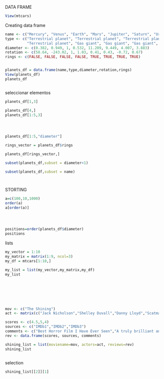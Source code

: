 DATA FRAME
```r
View(mtcars)
```




Creating data frame
```r
name <- c("Mercury", "Venus", "Earth", "Mars", "Jupiter", "Saturn", "Uranus", "Neptune")
type <- c("Terrestrial planet", "Terrestrial planet", "Terrestrial planet", 
          "Terrestrial planet", "Gas giant", "Gas giant", "Gas giant", "Gas giant")
diameter <- c(0.382, 0.949, 1, 0.532, 11.209, 9.449, 4.007, 3.883)
rotation <- c(58.64, -243.02, 1, 1.03, 0.41, 0.43, -0.72, 0.67)
rings <- c(FALSE, FALSE, FALSE, FALSE, TRUE, TRUE, TRUE, TRUE)


planets_df = data.frame(name,type,diameter,rotation,rings)
View(planets_df)
planets_df



```

seleccionar elementos
```r

planets_df[1,3]

planets_df[4,]
planets_df[1:5,3]





```
```r
planets_df[1:5,"diameter"]
```

```r
rings_vector = planets_df$rings

planets_df[rings_vector,]

```
```r
subset(planets_df,subset = diameter<1)
```

```r
subset(planets_df,subset = name)




```
STORTING
```r
a=c(100,10,1000)
order(a)
a[order(a)]




positions=order(planets_df$diameter)
positions


```
lists

```r
my_vector = 1:10
my_matrix = matrix(1:9, ncol=3)
my_df = mtcars[1:10,]

my_list = list(my_vector,my_matrix,my_df)
my_list








```





```r
mov <- c("The Shining")
act <- matrix(c("Jack Nicholson","Shelley Duvall","Danny Lloyd","Scatman Crothers","Barry Nelson"))

scores <- c(4.5,5,4)
sources <- c("IMDb1","IMDb2","IMDb3")
comments <- c("Best Horror Film I Have Ever Seen","A truly brilliant and scary film from Stanley Kubrick","A masterpiece of psychological horror")
rev <- data.frame(scores, sources, comments)

shining_list = list(moviename=mov, actors=act, reviews=rev)
shining_list



```

selection

```r
shining_list[[2]][1]


```



